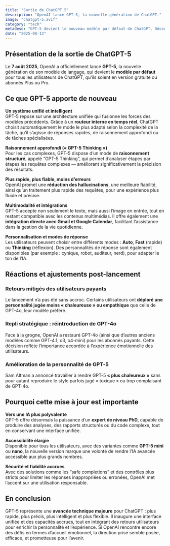 ```yaml
---
title: "Sortie de ChatGPT 5"
description: "OpenAI lance GPT-5, la nouvelle génération de ChatGPT."
image: "chatgpt-5.avif"
category: "tech"
metadesc: "GPT-5 devient le nouveau modèle par défaut de ChatGPT. Découvrez ses nouveautés, améliorations et l'accueil des utilisateurs."
date: "2025-08-13"
---
```


## Présentation de la sortie de ChatGPT-5

Le **7 août 2025**, OpenAI a officiellement lancé **GPT-5**, la nouvelle génération de son modèle de langage, qui devient le **modèle par défaut** pour tous les utilisateurs de ChatGPT, qu’ils soient en version gratuite ou abonnés Plus ou Pro.

## Ce que GPT-5 apporte de nouveau

**Un système unifié et intelligent**  
GPT-5 repose sur une architecture unifiée qui fusionne les forces des modèles précédents. Grâce à un **routeur interne en temps réel**, ChatGPT choisit automatiquement le mode le plus adapté selon la complexité de la tâche, qu’il s’agisse de réponses rapides, de raisonnement approfondi ou de tâches spécialisées.

**Raisonnement approfondi (« GPT-5 Thinking »)**  
Pour les cas complexes, GPT-5 dispose d’un mode de **raisonnement structuré**, appelé “GPT-5 Thinking”, qui permet d’analyser étapes par étapes les requêtes complexes — améliorant significativement la précision des résultats.

**Plus rapide, plus fiable, moins d’erreurs**  
OpenAI promet une **réduction des hallucinations**, une meilleure fiabilité, ainsi qu’un traitement plus rapide des requêtes, pour une expérience plus fluide et précise.

**Multimodalité et intégrations**  
GPT-5 accepte non seulement le texte, mais aussi l’image en entrée, tout en restant compatible avec les contenus multimédias. Il offre également une **intégration directe avec Gmail et Google Calendar**, facilitant l’assistance dans la gestion de la vie quotidienne.

**Personnalisation et modes de réponse**  
Les utilisateurs peuvent choisir entre différents modes : **Auto**, **Fast** (rapide) ou **Thinking** (réflexion). Des personnalités de réponse sont également disponibles (par exemple : cynique, robot, auditeur, nerd), pour adapter le ton de l’IA.

## Réactions et ajustements post-lancement

### Retours mitigés des utilisateurs payants

Le lancement n’a pas été sans accroc. Certains utilisateurs ont **déploré une personnalité jugée moins « chaleureuse » ou empathique** que celle de GPT-4o, leur modèle préféré.

### Repli stratégique : réintroduction de GPT-4o

Face à la grogne, OpenAI a restauré GPT-4o (ainsi que d’autres anciens modèles comme GPT-4.1, o3, o4-mini) pour les abonnés payants. Cette décision reflète l’importance accordée à l’expérience émotionnelle des utilisateurs.

### Amélioration de la personnalité de GPT-5

Sam Altman a annoncé travailler à rendre GPT-5 **« plus chaleureux »** sans pour autant reproduire le style parfois jugé « toxique » ou trop complaisant de GPT-4o.

## Pourquoi cette mise à jour est importante

**Vers une IA plus polyvalente**  
GPT-5 offre désormais la puissance d’un **expert de niveau PhD**, capable de produire des analyses, des rapports structurés ou du code complexe, tout en conservant une interface unifiée.

**Accessibilité élargie**  
Disponible pour tous les utilisateurs, avec des variantes comme **GPT-5 mini** ou **nano**, la nouvelle version marque une volonté de rendre l’IA avancée accessible aux plus grands nombres.

**Sécurité et fiabilité accrues**  
Avec des solutions comme les “safe completions” et des contrôles plus stricts pour limiter les réponses inappropriées ou erronées, OpenAI met l’accent sur une utilisation responsable.

## En conclusion

GPT-5 représente une **avancée technique majeure** pour ChatGPT : plus rapide, plus précis, plus intelligent et plus flexible. Il inaugure une interface unifiée et des capacités accrues, tout en intégrant des retours utilisateurs pour enrichir la personnalité et l’expérience. Si OpenAI rencontre encore des défis en termes d’accueil émotionnel, la direction prise semble posée, efficace, et prometteuse pour l’avenir.
